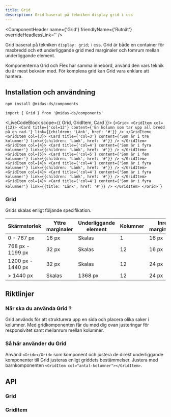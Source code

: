 ```yaml
---
title: Grid
description: Grid baserat på tekniken display grid i css
---
```



<ComponentHeader
  name={'Grid'}
  friendlyName={'Rutnät'}
  overrideHeadlessLink=''
/>

Grid baserat på tekniken `display: grid;` i css. Grid är både en container för maxbredd och ett underliggande grid med marginaler och tomrum mellan underliggande element.

Komponenterna Grid och Flex har samma innebörd, använd den vars teknik du är mest bekväm med. För komplexa grid kan Grid vara enklare att hantera.

## Installation och användning

```bash npm2yarn
npm install @midas-ds/components
```

```tsx
import { Grid } from '@midas-ds/components'
```

<LiveCodeBlock scope={{ Grid, GridItem, Card }}>
  {`<Grid>
    <GridItem col={12}>
        <Card title={'col=12'} content={'En kolumn som tar upp all bredd på en rad.'} link={{children: 'Länk', href: '#'}} />
    </GridItem>
    <GridItem col={3}>
        <Card title={'col=3'} content={'Som är i tre kolumner'} link={{children: 'Länk', href: '#'}} />
    </GridItem>
    <GridItem col={4}>
        <Card title={'col=4'} content={'Som är i fyra kolumner'} link={{children: 'Länk', href: '#'}} />
    </GridItem>
    <GridItem col={5}>
        <Card title={'col=5'} content={'Som är i fem kolumner'} link={{children: 'Länk', href: '#'}} />
    </GridItem>
    <GridItem col={4}>
        <Card title={'col=4'} content={'Som är i fyra kolumner'} link={{children: 'Länk', href: '#'}} />
    </GridItem>
    <GridItem col={4}>
        <Card title={'col=4'} content={'Som är i fyra kolumner'} link={{children: 'Länk', href: '#'}} />
    </GridItem>
    <GridItem col={4}>
        <Card title={'col=4'} content={'Som är i fyra kolumner'} link={{title: 'Länk', href: '#'}} />
    </GridItem>
</Grid>
`}
</LiveCodeBlock>

### Grid

Grids skalas enligt följande specifikation.

| Skärmstorlek      | Yttre marginaler | Underliggande element | Kolumner | Inre marginaler |
| ----------------- | ---------------- | --------------------- | -------- | --------------- |
| 0 - 767 px        | 16 px            | Skalas                | 1        | 16 px           |
| 768 px - 1199 px  | 32 px            | Skalas                | 12       | 16 px           |
| 1200 px - 1440 px | 32 px            | Skalas                | 12       | 24 px           |
| > 1440 px         | Skalas           | 1368 px               | 12       | 24 px           |

## Riktlinjer

### När ska du använda Grid ?

Grid används för att strukturera upp en sida och placera olika saker i kolumner. Med gridkomponenten får du med dig ovan justeringar för responsivitet samt mellanrum mellan kolumner.

### Så här använder du Grid

Använd `<Grid></Grid>` som komponent och justera de direkt underliggande komponenter till Grid justeras enligt griddets bestämmelser. Justera med barnkomponenten `<GridItem col="antal-kolumner"></GridItem>`.

## API

### Grid

<PropTable name='Grid' />

### GridItem

<PropTable
  name='GridItem'
  defaultOpen={false}
/>
